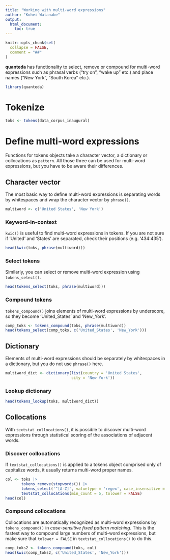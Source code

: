 ```yaml
---
title: "Working with multi-word expressions"
author: "Kohei Watanabe"
output: 
  html_document:
    toc: true
---
```


```r
knitr::opts_chunk$set(
  collapse = FALSE,
  comment = "##"
)
```

**quanteda** has functionality to select, remove or compound for multi-word expressions such as phrasal verbs ("try on", "wake up" etc.) and place names ("New York", "South Korea" etc.). 

```r
library(quanteda)
```

# Tokenize

```r
toks <- tokens(data_corpus_inaugural)
```

# Define multi-word expressions

Functions for tokens objects take a character vector, a dictionary or collocations as `pattern`. All those three can be used for multi-word expressions, but you have to be aware their differences.

## Character vector

The most basic way to define multi-word expressions is separating words by whitespaces and wrap the character vector by `phrase()`.

```r
multiword <- c('United States', 'New York')
```

### Keyword-in-context

`kwic()` is useful to find multi-word expressions in tokens. If you are not sure if 'United' and 'States' are separated, check their positions (e.g. '434:435').

```r
head(kwic(toks, phrase(multiword)))
```

### Select tokens

Similarly, you can select or remove multi-word expression using `tokens_select()`.

```r
head(tokens_select(toks, phrase(multiword)))
```

### Compound tokens

`tokens_compound()` joins elements of multi-word expressions by underscore, so they become 'United_States' and 'New_York'.

```r
comp_toks <- tokens_compound(toks, phrase(multiword))
head(tokens_select(comp_toks, c('United_States', 'New_York')))
```

## Dictionary

Elements of multi-word expressions should be separately by whitespaces in a dictionary, but you do not use `phrase()` here.

```r
multiword_dict <- dictionary(list(country = 'United States', 
                             city = 'New York'))
```

### Lookup dictionary

```r
head(tokens_lookup(toks, multiword_dict))
```

## Collocations

With `textstat_collocations()`, it is possible to discover multi-word expressions through statistical scoring of the associations of adjacent words. 

### Discover collocations

If `textstat_collocations()` is applied to a tokens object comprised only of capitalize words, it usually returns multi-word proper names.

```r
col <- toks |> 
       tokens_remove(stopwords()) |> 
       tokens_select('^[A-Z]', valuetype = 'regex', case_insensitive = FALSE, padding = TRUE) |> 
       textstat_collocations(min_count = 5, tolower = FALSE)
head(col)
```

### Compound collocations

Collocations are automatically recognized as multi-word expressions by `tokens_compound()` in *case-sensitive fixed pattern matching*. This is the fastest way to compound large numbers of multi-word expressions, but make sure that `tolower = FALSE` in `textstat_collocations()` to do this.

```r
comp_toks2 <- tokens_compound(toks, col)
head(kwic(comp_toks2, c('United_States', 'New_York')))
```

